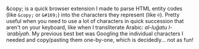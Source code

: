 &amp;copy; is a quick browser extension I made to parse HTML entity codes (like `&copy;` or `&#169;`) into the characters they represent (like `©`). Pretty useful when you need to use a lot of characters in quick succession that aren't on your keyboard, like when I transliterate Arabic: *al-luḡatu l-ʿarabīyah*. My previous best bet was Googling the individual characters I needed and copy/pasting them one-by-one, which is decidedly... not as fun!

